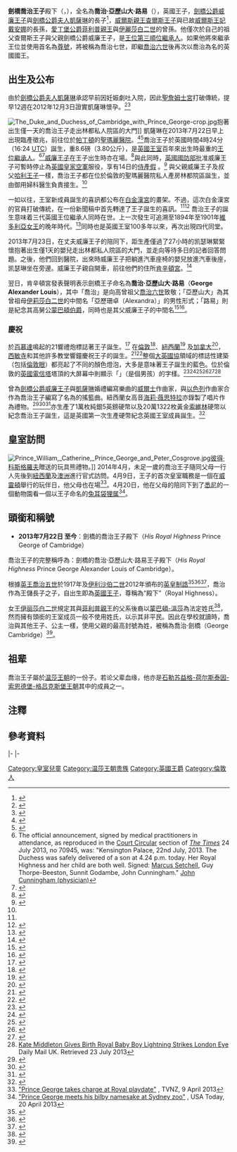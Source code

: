 {{noteTA
|G1 = Country
|G2 = PP
|G3 = UK Places
|G4 = PoliticiansUK
|1=zh-cn:米德尔顿; zh-hk:米德爾頓;zh-mo:米德爾頓; zh-tw:密道頓;
|2=zh-cn:凯瑟琳; zh-hk:嘉芙蓮; zh-mo:嘉芙蓮;zh-tw:凱薩琳;
|3=zh-cn:伊丽莎白; zh-hk:伊利沙伯;zh-mo:伊利沙伯; zh-tw:伊莉莎白;
|4=zh-hans:威斯敏斯特教堂; zh-hant:西敏寺;
|5=zh-cn:夏洛特; zh-hk:夏洛特;zh-mo:夏洛特; zh-tw:夏綠蒂;
|6=zh-cn:凯特; zh-hk:凱蒂;zh-mo:凱蒂; zh-tw:凱特;
|7=zh-cn:乔治;zh-tw:喬治;zh-hk:佐治;
|8=zh-cn:迈克尔; zh-tw:麥克;
|9=zh-cn:卡洛儿; zh-tw:卡蘿;
|10=zh-hk:紐西蘭; zh-cn:新西兰; zh-tw:紐西蘭; zh-sg:纽西兰
|11=zh-hant:英聯邦; zh-cn:英联邦; zh-tw:大英國協; zh-hk:英聯邦; zh-sg:共和联邦;
|12=zh-cn:剑桥乔治王子;zh-tw:劍橋喬治王子;zh-hk:劍橋佐治王子;
|13=zh-cn:乔治·;zh-tw:喬治·;zh-hk:佐治·
|14=zh-cn:乔治王子;zh-tw:喬治王子;zh-hk:佐治王子;
|15=zh-cn:乔治五世;zh-tw:喬治五世;zh-hk:佐治五世;
}}
{{Infobox royalty 
|name         = 喬治王子
|原文名       = George Alexander Louis<br>喬治·亞歷山大·路易
|英文名       = Prince George<br>喬治王子
|image        = [[File:Prince_George_of_Cambridge_in_2019_(cropped).jpg|200px]]
|caption      = 2019年的喬治王子
|size         = 250px
|title        = 劍橋喬治王子殿下 <br /> {{lang|en|HRH Prince George of Cambridge}}
|spouse      =
|full name   = 喬治·亞歷山大·路易<br>George Alexander Louis {{noteTag|1=英女王[[伊麗莎白二世|伊麗莎白二世]]於1960年規定其與[[菲利普親王|菲利普親王]]的後代以[[蒙巴頓-溫莎|蒙巴頓-溫莎]]為法定姓氏。然擁有王室頭銜的王室成員一般不使用姓氏。}}
|house        = [[温莎王朝|温莎王朝]]
| father = [[威廉王子_(劍橋公爵)|劍橋公爵威廉王子]]
| mother = [[凱薩琳_(劍橋公爵夫人)|劍橋公爵夫人凱薩琳]]
|birth_date  = {{birth date and age|2013|7|22}}
|birth_place = {{UK}}[[大倫敦|大倫敦]][[西敏市|西敏市]][[帕丁頓|帕丁頓]][[圣玛丽医院|圣玛丽医院]]
|death_date =
|death_place =
| religion = [[英國國教會|英國國教會]]
}}
{{British Royal Family}}
'''劍橋喬治王子'''殿下（{{lang-en|HRH Prince George of Cambridge}}，{{bd|2013年|7月22日|catIdx=W}}），全名為'''喬治·亞歷山大·路易'''（{{lang|en|George Alexander Louis}}），英國王子，[[劍橋公爵威廉王子|劍橋公爵威廉王子]]與[[劍橋公爵夫人凱薩琳|劍橋公爵夫人凱薩琳]]的長子<ref>{{Cite web|title=英國王室公佈小王子喬治首張官方照片|url=http://www.apdnews.com/news/32307.html|accessdate=2020-07-12|date=2013-08-20|publisher=亞太日報|archiveurl=https://web.archive.org/web/20131002001251/http://www.apdnews.com/news/32307.html|archivedate=2013-10-02|dead-url=yes}}</ref>，[[威爾斯親王查爾斯|威爾斯親王查爾斯王子]]與已故[[威爾斯王妃戴安娜|威爾斯王妃戴安娜]]的長孫，[[愛丁堡公爵菲利普親王|愛丁堡公爵菲利普親王]]與[[伊麗莎白二世|伊麗莎白二世]]的曾孫。他僅次於自己的祖父查爾斯王子與父親劍橋公爵威廉王子，是[[英国王位继承|王位第三順位繼承人]]。如果他將來繼承王位並使用首名為[[尊號|尊號]]，將被稱為喬治七世，即繼[[喬治六世|喬治六世]]後再次以喬治為名的英國國王。

== 出生及公布 ==
由於[[劍橋公爵夫人凱薩琳|劍橋公爵夫人凱薩琳]]承認早前因妊娠劇吐入院，因此[[聖詹姆士宮|聖詹姆士宮]]打破傳統，提早12週在2012年12月3日證實凱薩琳懷孕。<ref>{{cite news|title=Royal pregnancy: Duchess leaves hospital|url=http://www.bbc.co.uk/news/uk-20626495|date=2012-12-06|accessdate=2012-12-06|publisher=BBC News|archive-date=2019-12-20|archive-url=https://web.archive.org/web/20191220040827/https://www.bbc.co.uk/news/uk-20626495|dead-url=no}}</ref><ref>{{cite web|title=The Duke and Duchess of Cambridge are expecting a baby|url=http://www.dukeandduchessofcambridge.org/news-and-diary/the-duke-and-duchess-of-cambridge-are-expecting-baby|date=2012-12-03|accessdate=2012-12-06|publisher=Clarence House|deadurl=yes|archiveurl=https://web.archive.org/web/20121206065720/http://www.dukeandduchessofcambridge.org/news-and-diary/the-duke-and-duchess-of-cambridge-are-expecting-baby|archivedate=2012-12-06}}</ref>

[[File:The_Duke_and_Duchess_of_Cambridge_with_Prince_George-crop.jpg|thumb]]抱著出生僅一天的喬治王子走出林都私人院區的大門]]
凱薩琳在2013年7月22日早上出現臨產徵兆，前往位於[[帕丁頓|帕丁頓]]的[[聖瑪麗醫院_(倫敦)|聖瑪麗醫院]]。<ref>{{cite news|last=Saul|first=Heather|title=Royal baby: Duchess of Cambridge goes into labour|url=http://www.independent.co.uk/news/uk/home-news/royal-baby-duchess-of-cambridge-goes-into-labour-8725599.html|accessdate=2013-07-22|newspaper=The Independent|date=2013-07-22|archive-date=2020-07-16|archive-url=https://web.archive.org/web/20200716092918/https://www.independent.co.uk/news/uk/home-news/the-great-kate-wait-duchess-of-cambridge-doing-well-in-labour-at-londons-st-marys-hospital-8725599.html|dead-url=no}}</ref><ref>{{cite news|last=Davies|first=Caroline|title=Duchess of Cambridge in labour and admitted to hospital|url=http://www.guardian.co.uk/uk-news/2013/jul/22/royal-baby-duchess-cambridge-labour-hospital|accessdate=2013-07-22|newspaper=The Guardian|date=2013-07-22|archive-date=2013-07-25|archive-url=https://web.archive.org/web/20130725001830/http://www.guardian.co.uk/uk-news/2013/jul/22/royal-baby-duchess-cambridge-labour-hospital|dead-url=no}}</ref>喬治王子於英國時間4時24分（16:24 [[Coordinated_Universal_Time|UTC]]）誕生，重8.6磅（3.80公斤），是[[英國王室|英國王室]]百年來出生時最重的[[英国王位继承|王位繼承人]]。<ref>The official announcement, signed by medical practitioners in attendance, as reproduced in the [[Court_Circular|Court Circular]] section of ''[[The_Times|The Times]]'' 24 July 2013, no 70945, was: "Kensington Palace, 22nd July, 2013. The Duchess was safely delivered of a son at 4.24 p.m. today. Her Royal Highness and her child are both well. Signed: [[Marcus_Setchell|Marcus Setchell]], Guy Thorpe-Beeston, Sunnit Godambe, John Cunningham." [[John_Cunningham_(physician)|John Cunningham (physician)]]</ref><ref name="Owenetal">{{cite news|last1=Owen|first1=Paul|last2=Walker|first2=Peter|last3=Quinn|first3=Ben|last4=Gabbatt|first4=Adam|title=Royal baby: Duchess of Cambridge gives birth to a boy – live coverage|url=http://www.guardian.co.uk/uk-news/blog/2013/jul/22/royal-baby-kate-admitted-to-hospital-for-birth-live-coverage|accessdate=2013-07-22|newspaper=The Guardian|date=2013-07-22|archive-date=2013-09-05|archive-url=https://www.webcitation.org/6JP7J0o1c?url=http://www.theguardian.com/uk-news/blog/2013/jul/22/royal-baby-kate-admitted-to-hospital-for-birth-live-coverage|dead-url=no}}</ref>[[威廉王子_(劍橋公爵)|威廉王子]]在王子出生時亦在場。<ref name="BBC">{{cite web|url=http://www.bbc.co.uk/news/uk-23413653|title=Royal baby: Kate gives birth to boy|publisher=BBC|date=2012-07-22|accessdate=2013-07-22|archive-date=2016-01-02|archive-url=https://web.archive.org/web/20160102114058/http://www.bbc.co.uk/news/uk-23413653|dead-url=no}}</ref>與此同時，[[英國國防部|英國國防部]]批准威廉王子可暫時停止為[[英國皇家空軍|英國皇家空軍]]服役，享有14日的[[產假與育嬰假|侍產假]] 。<ref>{{cite web|title=Royal baby: William and Kate name their son George|url=http://www.bbc.co.uk/news/uk-23443504|publisher=BBC News|accessdate=2013-07-26|date=2013-07-24|archive-date=2020-11-23|archive-url=https://web.archive.org/web/20201123170428/https://www.bbc.co.uk/news/uk-23443504|dead-url=no}}</ref> 與父親威廉王子及叔父[[哈里王子|哈利王子]]一樣，喬治王子都在位於倫敦的聖瑪麗醫院私人產房林都院區誕生，並由御用婦科醫生{{link-en|馬可斯·瑟特查|Marcus Setchell}}負責接生。<ref name="BBC" />

一如以往，王室新成員誕生的喜訊都公布在[[白金漢宮|白金漢宮]]的畫架。不過，這次白金漢宮的官員打破傳統，在一份新聞稿中首先轉達了王子誕生的喜訊。<ref name="Owenetal" /><ref>{{cite web|title=Royal baby bulletin displayed at palace (video)|url=http://www.bbc.co.uk/news/uk-23414066|publisher=BBC|date=2013-07-22|accessdate=2013-07-22|archive-date=2013-07-23|archive-url=https://web.archive.org/web/20130723014843/http://www.bbc.co.uk/news/uk-23414066|dead-url=no}}</ref> 喬治王子的誕生意味着三代英國王位繼承人同時在世。上一次發生可追溯至1894年至1901年[[維多利亞女王|維多利亞女王]]的晚年時代。<ref name="independent220713">{{cite news|last=Saul|first=Heather|title=Royal baby: Three heirs to the throne in line for first time – and the fact it's a boy avoids gender issue|url=http://www.independent.co.uk/news/royal-baby-three-heirs-to-the-throne-in-line-for-first-time--and-the-fact-its-a-boy-avoids-gender-issue-8725890.html|accessdate=2013-07-23|newspaper=The Independent|date=2013-07-22|archive-date=2020-07-16|archive-url=https://web.archive.org/web/20200716092935/https://www.independent.co.uk/news/royal-baby-three-heirs-to-the-throne-in-line-for-first-time-in-119-years-and-the-fact-its-a-boy-8725890.html|dead-url=no}}</ref>同時也是英國王室100多年以來，再次出現四代同堂。

2013年7月23日，在丈夫威廉王子的陪同下，距生產僅過了27小時的凯瑟琳緊緊懷抱著出生僅1天的嬰兒走出林都私人院區的大門，並走向等待多日的記者回答問題。之後，他們回到醫院，出來時威廉王子把躺進汽車座椅的嬰兒放進汽車後座，凯瑟琳坐在旁邊。威廉王子親自開車，前往他們的住所[[肯辛顿宫|肯辛頓宮]]。<ref>{{cite news|title=William and Kate head home with baby prince|url=http://www.bbc.co.uk/news/uk-23428983|accessdate=2013-07-26|date=2013-07-23|publisher=BBC News|archive-date=2016-01-02|archive-url=https://web.archive.org/web/20160102042519/http://www.bbc.co.uk/news/uk-23428983|dead-url=no}}</ref>

翌日，肯辛頓宮發表聲明表示劍橋王子命名為'''喬治·亞歷山大·路易'''（'''George Alexander Louis'''），其中「喬治」是向高曾祖父[[喬治六世|喬治六世]]致敬；「亞歷山大」為其曾祖母[[伊莉莎白二世|伊莉莎白二世]]的中間名「亞歷珊卓（Alexandra）」的男性形式；「路易」則是紀念其高舅公[[第一代緬甸的蒙巴頓伯爵路易斯·蒙巴頓|蒙巴頓伯爵]]，同時也是其父威廉王子的中間名<ref>{{Cite news|title=Prince George: royal couple choose name fit for a king|url=https://www.theguardian.com/uk-news/2013/jul/24/royal-baby-prince-george-cambridge|newspaper=The Guardian|date=2013-07-24|accessdate=2020-07-12|issn=0261-3077|language=en-GB|first=Caroline|last=Davies|archive-date=2020-12-06|archive-url=https://web.archive.org/web/20201206194724/https://www.theguardian.com/uk-news/2013/jul/24/royal-baby-prince-george-cambridge|dead-url=no}}</ref><ref>{{Cite web|title=By George! Kate and William name their son George Alexander Louis|url=http://uk.news.yahoo.com/royal-baby--kate-and-wills-name-their-son-george-alexander-louis-172419118.html|accessdate=2020-07-12|work=uk.news.yahoo.com|language=en-GB|archive-date=2013-07-27|archive-url=https://web.archive.org/web/20130727001352/http://uk.news.yahoo.com/royal-baby--kate-and-wills-name-their-son-george-alexander-louis-172419118.html|dead-url=no}}</ref>。
===慶祝===
於[[百慕大|百慕達]]鳴起的21響禮炮標誌著王子誕生。<ref>{{cite news|url=http://bernews.com/2013/07/21-gun-salute-expected-after-birth-of-royal-baby/|title=Royal Baby Born, Regiment to Fire 21 Gun Salute|date=2013-07-22|work=Bernews|accessdate=2013-07-22|archive-date=2013-07-25|archive-url=https://web.archive.org/web/20130725043206/http://bernews.com/2013/07/21-gun-salute-expected-after-birth-of-royal-baby/|dead-url=no}}</ref> 在[[伦敦|倫敦]]<ref>{{cite news|title=Royal Baby: Birth Marked With Gun Salutes|url=http://news.sky.com/story/1119250/royal-baby-birth-marked-with-gun-salutes|accessdate=2013-07-23|publisher=Sky News|date=2013-07-23}}</ref>、[[新西兰|紐西蘭]]<ref>{{cite news|last1=Shuttleworth|first1=Kate|title=Royal baby: NZ marks birth with 21-gun salute|url=http://www.nzherald.co.nz/nz/news/article.cfm?c_id=1&objectid=10902024|accessdate=2013-07-23|newspaper=The New Zealand Herald|date=2013-07-23|archive-date=2013-07-23|archive-url=https://web.archive.org/web/20130723054556/http://www.nzherald.co.nz/nz/news/article.cfm?c_id=1&objectid=10902024|dead-url=no}}</ref> 及[[加拿大|加拿大]]<ref>{{citation|url=http://www.marketwire.com/press-release/special-gun-salute-honours-birth-of-royal-baby-1813799.htm|title=Special Gun Salute Honours Birth of Royal Baby|date=2013-07-23|work=Market Wired|accessdate=2013-07-23|archive-date=2013-07-28|archive-url=https://web.archive.org/web/20130728091333/http://www.marketwire.com/press-release/special-gun-salute-honours-birth-of-royal-baby-1813799.htm|dead-url=no}}</ref>，[[西敏寺|西敏寺]]和其他許多教堂響鐘慶祝王子的誕生。<ref>{{cite news|title=Live: Royal baby welcomed with full peal of bells at Westminster Abbey (video)|url=http://www.telegraph.co.uk/news/uknews/prince-william/10197517/Live-Royal-baby-welcomed-with-full-peal-of-bells-at-Westminster-Abbey.html|accessdate=2013-07-23|newspaper=The Telegraph|date=2013-07-23|archive-date=2013-07-24|archive-url=https://web.archive.org/web/20130724014345/http://www.telegraph.co.uk/news/uknews/prince-william/10197517/Live-Royal-baby-welcomed-with-full-peal-of-bells-at-Westminster-Abbey.html|dead-url=yes}}</ref><ref>{{cite web|title=The birth of HRH Prince George Alexander Louis of Cambridge|url=http://www.bb.ringingworld.co.uk/event.php?id=1114|work=Bell Board|publisher=The Ringing World|accessdate=2013-07-24|archive-date=2013-10-14|archive-url=https://web.archive.org/web/20131014140601/http://www.bb.ringingworld.co.uk/event.php?id=1114|dead-url=no}}</ref>整個[[大英國協|大英國協]]領域的標誌性建築（包括[[倫敦眼|倫敦眼]]）都亮起了不同的顏色燈泡，大多是意味著王子誕生的藍色。位於倫敦的[[英國電信塔|英國電信塔]]塔頂的大屏幕中則顯示「{{lang|en|It's a boy}}」（是個男孩）的字樣。<ref>{{cite news| url=http://www.thestar.com/news/gta/2013/07/03/royal_baby_cn_tower_to_light_up_pink_or_blue_to_honour_birth.html| last=Magi| first=Kim| title=Royal baby: CN Tower to light up pink or blue to honour birth| date=2013-07-03| newspaper=Toronto Star| accessdate=2013-07-17| archive-date=2013-07-06| archive-url=https://web.archive.org/web/20130706171653/http://www.thestar.com/news/gta/2013/07/03/royal_baby_cn_tower_to_light_up_pink_or_blue_to_honour_birth.html| dead-url=no}}</ref><ref name="CBCGG">{{cite news|url=http://www.cbc.ca/news/canada/story/2013/07/22/royal-birth-reaction.html|title=Royal baby: Canada's GG quick to react to 'wonderful' news|date=2013-07-22|work=CBC News|accessdate=2013-07-23|archive-date=2013-07-23|archive-url=https://web.archive.org/web/20130723064234/http://www.cbc.ca/news/canada/story/2013/07/22/royal-birth-reaction.html|dead-url=no}}</ref><ref>{{cite news| url=http://www.theglobeandmail.com/news/world/around-the-world-the-countdown-is-on-for-the-royal-baby/article13208467/| last=Waldie| first=Paul| title=Around the world, the countdown is on for the royal baby| date=2013-07-12| newspaper=The Globe and Mail| accessdate=2013-07-17| archive-date=2013-07-13| archive-url=https://web.archive.org/web/20130713102302/http://www.theglobeandmail.com/news/world/around-the-world-the-countdown-is-on-for-the-royal-baby/article13208467/| dead-url=no}}</ref><ref>{{cite news|title=Kiwi landmarks to light up for royal baby|url=http://www.3news.co.nz/Kiwi-landmarks-to-light-up-for-royal-baby/tabid/423/articleID/304202/Default.aspx|accessdate=2013-07-12|newspaper=NZ News|date=2013-07-08|archiveurl=https://web.archive.org/web/20130822192032/http://www.3news.co.nz/Kiwi-landmarks-to-light-up-for-royal-baby/tabid/423/articleID/304202/Default.aspx|archivedate=2013-08-22|dead-url=yes}}</ref><ref>{{cite news|last=Mead|first=Thomas|title=Royal baby to light up Chch Airport|url=http://www.3news.co.nz/Royal-baby-to-light-up-Chch-Airport/tabid/423/articleID/304578/Default.aspx|accessdate=2013-07-12|work=3 News|date=2013-07-11|archiveurl=https://web.archive.org/web/20131014051624/http://www.3news.co.nz/Royal-baby-to-light-up-Chch-Airport/tabid/423/articleID/304578/Default.aspx|archivedate=2013-10-14|dead-url=yes}}</ref><ref>[http://www.dailymail.co.uk/news/article-2374793/Kate-Middleton-gives-birth-Royal-baby-boy-lightning-strikes-London-Eye.html Kate Middleton Gives Birth Royal Baby Boy Lightning Strikes London Eye] Daily Mail UK. Retrieved 23 July 2013</ref>

曾為[[威廉王子_(劍橋公爵)|劍橋公爵威廉王子]]與[[凱薩琳_(劍橋公爵夫人)|凱薩琳]]婚禮編寫樂曲''{{lang|cy|Ubi Caritas et Amor}}''的[[威爾士|威爾士]]作曲家{{link-en|保羅·米洛|Paul Mealor}}，與[[以色列|以色列]]作曲家{{link-en|布倫丹·格雷厄姆|Brendan Graham}}合作為喬治王子編寫了名為''{{lang|en|Sleep On}}''的搖籃曲。紐西蘭女高音[[海莉·薇思特拉|海莉·薇思特拉]]亦錄製了唱片作為禮物。<ref>{{cite news|last=Furness|first=Hannah|title=Royal Wedding composer writes lullaby for Duke and Duchess of Cambridge's baby|url=http://www.telegraph.co.uk/news/uknews/kate-middleton/10039936/Royal-Wedding-composer-writes-lullaby-for-Duke-and-Duchess-of-Cambridges-baby.html|accessdate=2013-07-21|newspaper=The Telegraph|date=2013-05-07|archive-date=2013-06-28|archive-url=https://web.archive.org/web/20130628072601/http://www.telegraph.co.uk/news/uknews/kate-middleton/10039936/Royal-Wedding-composer-writes-lullaby-for-Duke-and-Duchess-of-Cambridges-baby.html|dead-url=no}}</ref><ref>{{cite news|title=Brendan Graham pens song for Prince William & Kate Middleton|url=http://www.hotpress.com/Brendan-Graham/news/Brendan-Graham-pens-song-for-Prince-William--Kate-Middleton/9797654.html?new_layout=1&page_no=1&show_comments=1|accessdate=2013-07-21|newspaper=Hot Press|date=2013-05-09|archive-date=2013-10-14|archive-url=https://web.archive.org/web/20131014063855/http://www.hotpress.com/Brendan-Graham/news/Brendan-Graham-pens-song-for-Prince-William--Kate-Middleton/9797654.html?new_layout=1&page_no=1&show_comments=1|dead-url=no}}</ref><ref>{{cite web|title=Hayley Westenra / Paul Mealor / Brendan Graham – Sleep On (Gift for Royal Baby) (Lyric Video)|url=https://www.youtube.com/watch?v=GR1Xq3tB_B8|publisher=YouTube|accessdate=2013-07-21|archive-date=2013-07-20|archive-url=https://web.archive.org/web/20130720144835/http://www.youtube.com/watch?v=GR1Xq3tB_B8|dead-url=no}}</ref>{{link-en|英國皇家鑄幣局|Royal Mint}}亦生產了1萬枚純銀5英鎊硬幣以及20萬1322枚黃金[[索維林|索維林]]硬幣以紀念喬治王子誕生，這是英國第一次生產硬幣紀念英國王室成員誕生。<ref>{{cite web | url=http://www.thetimes.co.uk/tto/news/uk/article3825612.ece?CMP=OTH-gnws-standard-2013_07_25 | title=Royal Mint strikes lucky with prince’s name | publisher=The Times | date=2013-07-26 | accessdate=2013-07-26 | author=Low, Valentine | archive-date=2015-07-24 | archive-url=https://web.archive.org/web/20150724224611/http://www.thetimes.co.uk/tto/news/uk/article3825612.ece?CMP=OTH-gnws-standard-2013_07_25 | dead-url=no }}</ref>

== 皇室訪問 == 
[[File:Prince_William,_Catherine,_Prince_George_and_Peter_Cosgrove.jpg|thumb]][[彼得·科斯格羅夫|彼得·科斯格羅夫]]贈送的玩具熊禮物。]]
2014年4月，未足一歲的喬治王子隨同父母一行人先後到[[新西兰|紐西蘭]]及[[澳大利亚|澳洲]]進行官式訪問。4月9日，王子的首次皇室職務是一個在[[惠灵顿|威靈頓]]舉行的玩伴日，他父母也在場<ref>[http://tvnz.co.nz/national-news/prince-george-takes-charge-royal-playdate-5890869 "Prince George takes charge at Royal playdate"] {{Wayback|url=http://tvnz.co.nz/national-news/prince-george-takes-charge-royal-playdate-5890869 |date=20140410093938 }}, TVNZ, 9 April 2013</ref>。4月20日，他在父母的陪同下到了[[悉尼|悉尼]]的一個動物園看一個以王子命名的[[兔耳袋狸属|兔耳袋狸属]]<ref>[http://www.usatoday.com/story/life/people/2014/04/20/prince-george-meets-his-bilby-namesake-at-the-sydney-zoo/7933665/ "Prince George meets his bilby namesake at Sydney zoo"] {{Wayback|url=http://www.usatoday.com/story/life/people/2014/04/20/prince-george-meets-his-bilby-namesake-at-the-sydney-zoo/7933665/ |date=20200304114803 }}, USA Today, 20 April 2013</ref>。

== 頭銜和稱號 ==
* '''2013年7月22日{{ndash}} 至今'''：劍橋的喬治王子殿下（''His Royal Highness'' Prince George of Cambridge）

喬治王子的完整稱呼為：劍橋的喬治·亞歷山大·路易王子殿下（''His Royal Highness'' Prince George Alexander Louis of Cambridge）。

根據[[英国君主|英王]][[乔治五世|喬治五世]]於1917年及[[伊丽莎白二世|伊利沙伯二世]]2012年頒布的[[專利特許證|英皇制誥]]<ref>{{cite book|authorlink=Harold Nicolson|last=Nicolson|first=Sir Harold|title=King George the Fifth: His Life and Reign|url=http://archive.org/stream/kinggeorgethefif006892mbp/kinggeorgethefif006892mbp_djvu.txt |publisher=Constable and Co|location=London|year=1952|page=310}}</ref><ref>{{London Gazette|issue=60384|startpage=213|date=2013-01-08}}</ref><ref>{{cite news|title=Royal baby girl 'would be princess'|url=http://www.bbc.co.uk/news/uk-20962102|date=2013-01-09|publisher=BBC News|accessdate=2013-07-06|archive-date=2013-03-29|archive-url=https://web.archive.org/web/20130329213052/http://www.bbc.co.uk/news/uk-20962102|dead-url=no}}</ref>，喬治作為王儲長子之子，自出生即為[[英國王室|英國王子]]，尊稱為“殿下”（Royal Highness）。

女王[[伊丽莎白二世|伊丽莎白二世]]規定其與[[菲利普親王|菲利普親王]]的父系後裔以[[蒙巴頓-溫莎|蒙巴頓-溫莎]]為法定姓氏<ref>{{cite web |url=http://www.heraldica.org/faqs/britfaq.html#p2-1 |title=What is the surname of the royal family? name |publisher=alt.talk.royalty |date= |accessdate=2009-06-07 |archive-date=2009-06-03 |archive-url=https://web.archive.org/web/20090603221853/http://www.heraldica.org/faqs/britfaq.html#p2-1 |dead-url=no }}</ref>，然而擁有頭銜的王室成员一般不使用姓氏，以示其非平民。因此在學校就讀時，喬治與其他王子、公主一樣，使用父親的最高封號為姓，被稱為喬治·劍橋（George Cambridge）<ref>{{Cite web|title=Prince George's last name REVEALED: How young royal will be known as to his new classmates|url=https://www.express.co.uk/news/royal/851017/George-Cambridge-Prince-George-Surname-first-day-school|accessdate=2020-07-12|date=2017-09-07|last=Virtue|first=Rob|work=Express.co.uk|language=en|archive-date=2020-08-20|archive-url=https://web.archive.org/web/20200820224201/https://www.express.co.uk/news/royal/851017/George-Cambridge-Prince-George-Surname-first-day-school|dead-url=no}}</ref>。

==祖辈==
喬治王子屬於[[温莎王朝|温莎王朝]]的一份子。若论父辈血缘，他亦是[[格呂克斯堡王朝|石勒苏益格-荷尔斯泰因-索恩德堡-格吕克斯堡王朝]]其中的成員之一。
{{Ahnentafel top|先祖}}<center>
{{ahnentafel-compact5
|style = font-size: 85%; 
|boxstyle_1=background-color: #fcc;
|boxstyle_2=background-color: #fb9;
|boxstyle_3=background-color: #ffc;
|boxstyle_4=background-color: #bfc;
|boxstyle_5=background-color: #9fe;
|1= '''剑桥佐治王子'''
|2= '''父：'''[[劍橋公爵|劍橋公爵]][[劍橋公爵威廉王子|威廉王子]]
|3= '''母：'''公爵夫人[[劍橋公爵夫人凱薩琳|凯瑟琳]]
|4= '''祖父：'''[[威爾士親王|威爾士親王]][[威爾斯親王查爾斯|查尔斯王子]]
|5= '''祖母：'''[[威爾士王妃|威爾士王妃]][[威爾斯王妃戴安娜|戴安娜]]
|6= '''外祖父：'''迈克尔·弗朗西斯·米德尔顿
|7= '''外祖母：'''{{le|卡罗尔·米德尔顿|Carole Middleton|卡罗尔·伊丽莎白·戈德史密斯}}
|8= '''曾祖父：'''爱丁堡公爵[[爱丁堡公爵菲利普亲王|菲利普亲王]]
|9= '''曾祖母：'''英国女王[[伊丽莎白二世|伊丽莎白二世]]
|10= '''外曾祖父：'''第八代{{le|斯宾塞伯爵|Earl Spencer}}{{le|约翰·斯宾塞 (第八代斯宾塞伯爵)|John Spencer, 8th Earl Spencer|约翰·斯宾塞}}
|11= '''外曾祖母：'''{{le|弗朗西丝·尚德·基德|Frances Shand Kydd|弗朗西丝·露丝·罗什}}
|12= '''外曾祖父：'''彼得·弗朗西斯·米德尔顿
|13= '''外曾祖母：'''瓦莱丽·格拉斯保罗
|14= '''外曾祖父：'''罗纳德·戈德史密斯
|15= '''外曾祖母：'''多萝西·哈里森
|16= '''高祖父：'''希腊及丹麦[[安德烈阿斯王子_(希腊)|安德烈阿斯王子]]
|17= '''高祖母：'''黑森-巴腾堡[[爱丽丝公主_(巴滕贝格)|爱丽丝郡主]]
|18= '''外高祖父：'''英国国王[[佐治六世|佐治六世]]
|19= '''外高祖母：'''英国王后[[伊莉莎白王太后|伊丽莎白]]
|20= '''外高祖父：'''第七代斯宾塞伯爵{{le|阿尔伯特·斯宾塞 (第七代斯宾塞伯爵)|Albert Spencer, 7th Earl Spencer|阿尔伯特·斯宾塞}}
|21= '''外高祖母：'''伯爵夫人{{le|辛西亞·斯宾塞 (斯宾塞伯爵夫人)|Cynthia Spencer, Countess Spencer|辛西亞·埃莉诺·汉密尔顿}}
|22= '''外高祖父：'''第四代{{le|弗莫伊男爵|Baron Fermoy}}{{le|莫里斯·罗什 (第四代弗莫伊男爵)|Maurice Roche, 4th Baron Fermoy|莫里斯·罗什}}
|23= '''外高祖母：'''男爵夫人{{le|露丝·罗什 (弗莫伊男爵夫人)|Ruth Roche, Baroness Fermoy|露丝·西尔维娅·吉尔}}
|24= '''外高祖父：'''诺埃尔·米德尔顿
|25= '''外高祖母：'''奥利夫·拉普顿
|26= '''外高祖父：'''弗雷德里克·佐治·格拉斯保罗
|27= '''外高祖母：'''康斯坦斯·罗宾逊
|28= '''外高祖父：'''斯蒂芬·查尔斯·戈德史密斯
|29= '''外高祖母：'''伊迪丝·伊丽莎·钱德勒
|30= '''外高祖父：'''托马斯·哈里森
|31= '''外高祖母：'''伊丽莎白·坦普尔
}}</center>
{{ahnentafel bottom}}

== 注釋 ==
<div class="references-small">
{{NoteFoot}}
</div>

== 參考資料 ==
{{Reflist|2}}{{wikinews|英国凯特王妃产下一名男婴}}
{{wikinews|威廉王子和凯特王妃展示小王子}}
{{wikinews|英国小王子被命名为乔治·亚历山大·路易斯}}

{{S-start}}
{{s-hou|[[溫莎王朝|溫莎王朝]]|2013年|7月22日}}
{{S-roy|uk}}
|-
{{S-none|第2位<br>[[劍橋公爵威廉王子|劍橋公爵威廉王子]]<br>父亲}}
{{S-ttl|title=[[英國王位繼承|英國王位繼承]]<br>第3位}}
{{S-none|第4位<br>[[夏洛特公主_(劍橋)|劍橋夏綠蒂公主]]<br>妹妹}}
{{S-before|[[薩塞克斯公爵哈里王子|薩塞克斯公爵哈里王子]]|叔父}}
{{S-ttl|title=英国王位<br /> 第三顺位推定继承人|years={{SetTitle|剑桥乔治王子出世|2013年7月22日}} – }}
{{S-inc}}
{{S-reg|uk}}
|-
{{S-none|第1位<br>[[劍橋公爵威廉王子|劍橋公爵威廉王子]]<br>父亲}}
{{S-ttl|title=[[爱丁堡公爵#继承顺序|爱丁堡公爵爵位继承]]<br>第2位}}
{{S-none|第3位<br> [[路易王子_(劍橋)|劍橋路易王子]]<br>弟弟}}
{{S-before|[[劍橋公爵威廉王子|劍橋公爵威廉王子]]|父亲}}
{{S-ttl|title=爱丁堡公爵爵位<br /> 第二顺位推定继承人|years= 2021年4月9日–}}
{{S-inc}}
{{S-before|[[薩塞克斯公爵哈里王子|薩塞克斯公爵哈里王子]]|叔父}}
{{S-ttl|title=爱丁堡公爵爵位<br /> 第三顺位推定继承人|years={{SetTitle|剑桥乔治王子出世|2013年7月22日}} – {{SetTitle|威爾斯親王查理斯繼位|2021年4月9日}}}}
{{S-after|[[路易王子_(劍橋)|劍橋路易王子]]|弟弟}}
{{S-none|现任公爵<br/>[[劍橋公爵威廉王子|劍橋公爵威廉王子]]<br/>父亲}}
{{S-ttl|title=[[劍橋公爵|劍橋公爵爵位繼承]]<br />第1位顺位推定继承人}}
{{S-none|第2位<br>[[路易王子_(劍橋)|劍橋路易王子]]<br>弟弟}}

{{S-end}}
{{英国王子}}
{{DEFAULTSORT: George, Mountbatten-Windsor}}
[[Category:皇室兒童|Category:皇室兒童]]
[[Category:温莎王朝贵族|Category:温莎王朝贵族]]
[[Category:英國王爵|Category:英國王爵]]
[[Category:倫敦人|Category:倫敦人]]